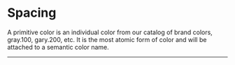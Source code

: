 
<Meta title="Design Tokens/Layout/Spacing" />

# Spacing

A primitive color is an individual color from our catalog of brand colors, gray.100, gary.200, etc. It is the most atomic form of color and will be attached to a semantic color name.

<hr />

<Spacing />
